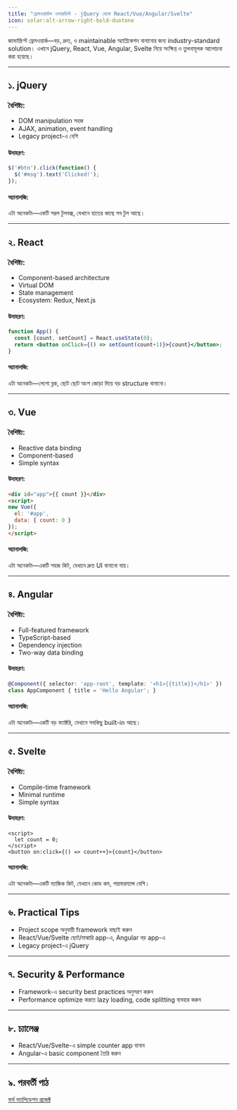 ```yaml
---
title: "ফ্রেমওয়ার্কস ওভারভিউ - jQuery থেকে React/Vue/Angular/Svelte"
icon: solar:alt-arrow-right-bold-duotone
---
```


জাভাস্ক্রিপ্ট ফ্রেমওয়ার্ক—বড়, দ্রুত, ও maintainable অ্যাপ্লিকেশন বানানোর জন্য industry-standard solution। এখানে jQuery, React, Vue, Angular, Svelte নিয়ে সংক্ষিপ্ত ও তুলনামূলক আলোচনা করা হয়েছে।

---

## ১. jQuery

### বৈশিষ্ট্য:
- DOM manipulation সহজ
- AJAX, animation, event handling
- Legacy project-এ বেশি

#### উদাহরণ:
```js
$('#btn').click(function() {
  $('#msg').text('Clicked!');
});
```

#### অ্যানালজি:
এটা অনেকটা—একটি সরল টুলবক্স, যেখানে হাতের কাছে সব টুল আছে।

---

## ২. React

### বৈশিষ্ট্য:
- Component-based architecture
- Virtual DOM
- State management
- Ecosystem: Redux, Next.js

#### উদাহরণ:
```jsx
function App() {
  const [count, setCount] = React.useState(0);
  return <button onClick={() => setCount(count+1)}>{count}</button>;
}
```

#### অ্যানালজি:
এটা অনেকটা—লেগো ব্লক, ছোট ছোট অংশ জোড়া দিয়ে বড় structure বানানো।

---

## ৩. Vue

### বৈশিষ্ট্য:
- Reactive data binding
- Component-based
- Simple syntax

#### উদাহরণ:
```html
<div id="app">{{ count }}</div>
<script>
new Vue({
  el: '#app',
  data: { count: 0 }
});
</script>
```

#### অ্যানালজি:
এটা অনেকটা—একটি সহজ কিট, যেখানে দ্রুত UI বানানো যায়।

---

## ৪. Angular

### বৈশিষ্ট্য:
- Full-featured framework
- TypeScript-based
- Dependency injection
- Two-way data binding

#### উদাহরণ:
```ts
@Component({ selector: 'app-root', template: '<h1>{{title}}</h1>' })
class AppComponent { title = 'Hello Angular'; }
```

#### অ্যানালজি:
এটা অনেকটা—একটি বড় ফ্যাক্টরি, যেখানে সবকিছু built-in আছে।

---

## ৫. Svelte

### বৈশিষ্ট্য:
- Compile-time framework
- Minimal runtime
- Simple syntax

#### উদাহরণ:
```svelte
<script>
  let count = 0;
</script>
<button on:click={() => count++}>{count}</button>
```

#### অ্যানালজি:
এটা অনেকটা—একটি ম্যাজিক কিট, যেখানে কোড কম, পারফরম্যান্স বেশি।

---

## ৬. Practical Tips
- Project scope অনুযায়ী framework বাছাই করুন
- React/Vue/Svelte ছোট/মাঝারি app-এ, Angular বড় app-এ
- Legacy project-এ jQuery

---

## ৭. Security & Performance
- Framework-এ security best practices অনুসরণ করুন
- Performance optimize করতে lazy loading, code splitting ব্যবহার করুন

---

## ৮. চ্যালেঞ্জ
- React/Vue/Svelte-এ simple counter app বানান
- Angular-এ basic component তৈরি করুন

---

## ৯. পরবর্তী পাঠ

[ফর্ম ভ্যালিডেশন প্রজেক্ট](/js/project-form-validation)
